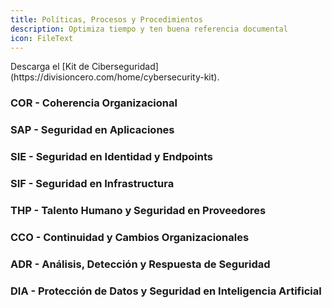 ```yaml
---
title: Políticas, Procesos y Procedimientos
description: Optimiza tiempo y ten buena referencia documental
icon: FileText
---
```


<Callout>
  Descarga el [Kit de Ciberseguridad](https://divisioncero.com/home/cybersecurity-kit).
</Callout>


### COR - Coherencia Organizacional

<Cards>
  <Card
    href="/docs/kudo/politicas/politica-seguridad-informacion"
    title="🛡️ Política de Seguridad de la Información"
    description="Política general de seguridad de la información."
  />
  <Card
    href="/docs/kudo/politicas/declaracion-aplicabilidad"
    title="📡 Declaración de Aplicabilidad (SoA)"
    description="Declaración de aplicabilidad de controles."
  />
  <Card
    href="/docs/kudo/politicas/gobernanza-seguridad-informacion"
    title="👨‍💼 Gobernanza de la Seguridad de la Información"
    description="Gobernanza de la seguridad de la información."
  />
  <Card
    href="/docs/kudo/politicas/politica-marco-seguridad-informacion"
    title="🛡️ Política del Marco de Seguridad de la Información"
    description="Marco normativo de seguridad de la información."
  />
  <Card
    href="/docs/kudo/politicas/comite-seguridad-informacion"
    title="👥 Comité de Seguridad de la Información"
    description="Comité de seguridad de la información."
  />
  <Card
    href="/docs/kudo/politicas/compromiso-alta-direccion"
    title="📜 Compromiso de la Alta Dirección"
    description="Compromiso de la alta dirección."
  />
  <Card
    href="/docs/kudo/politicas/matriz-riesgos-seguridad-informacion"
    title="📄 Matriz de Riesgos de Seguridad de la Información"
    description="Matriz de riesgos de seguridad de la información."
  />
  <Card
    href="/docs/kudo/politicas/plan-medicion-evaluacion-controles"
    title="📊 Plan de Medición y Evaluación de Controles"
    description="Plan de medición y evaluación de controles."
  />
  <Card
    href="/docs/kudo/politicas/modelo-roles-gobernanza"
    title="👔 Modelo de Roles y Gobernanza de Seguridad"
    description="Modelo de roles y gobernanza de seguridad."
  />
  <Card
    href="/docs/kudo/politicas/politica-auditoria-interna"
    title="📝 Política de Auditoría Interna de Seguridad"
    description="Política de auditoría interna de seguridad."
  />
  <Card
    href="/docs/kudo/politicas/procedimiento-auditoria-tecnica"
    title="🔍 Procedimiento de Auditoría Técnica"
    description="Procedimiento de auditoría técnica."
  />
  <Card
    href="/docs/kudo/politicas/plan-anual-auditoria"
    title="📅 Plan Anual de Auditoría"
    description="Plan anual de auditoría."
  />
  <Card
    href="/docs/kudo/politicas/registro-plan-acciones-correctivas"
    title="✅ Registro y Plan de Acciones Correctivas"
    description="Registro y plan de acciones correctivas."
  />
  <Card
    href="/docs/kudo/politicas/gobernanza-corporativa-ciberseguridad"
    title="🏢 Política de Gobernanza Corporativa de Ciberseguridad"
    description="Política de gobernanza corporativa de ciberseguridad."
  />
  <Card
    href="/docs/kudo/politicas/matriz-riesgos-ciberseguridad"
    title="📈 Matriz de Riesgos de Ciberseguridad"
    description="Matriz de riesgos de ciberseguridad."
  />
  <Card
    href="/docs/kudo/politicas/plan-tratamiento-riesgos"
    title="⚠️ Plan de Tratamiento de Riesgos"
    description="Plan de tratamiento de riesgos."
  />
  <Card
    href="/docs/kudo/politicas/politica-cumplimiento-regulatorio-legal"
    title="⚖️ Política de Cumplimiento Regulatorio y Legal"
    description="Política de cumplimiento regulatorio y legal."
  />
</Cards>

### SAP - Seguridad en Aplicaciones

<Cards>
  <Card 
    href="/docs/kudo/politicas/politica-desarrollo-seguro"
    title="👨‍💻 Política de Desarrollo Seguro"
    description="Política de desarrollo seguro de software."
  />
  <Card 
    href="/docs/kudo/politicas/estandar-codificacion-segura"
    title="🧩 Estándar de Codificación Segura"
    description="Estándares para la codificación segura de aplicaciones."
  />
  <Card 
    href="/docs/kudo/politicas/procedimientos-revision-codigo-pruebas"
    title="👀 Procedimientos de Revisión de Código y Pruebas de Seguridad"
    description="Procedimientos para revisión de código y pruebas de seguridad."
  />
  <Card 
    href="/docs/kudo/politicas/guias-integracion-segura-apis"
    title="🔗 Guías para la Integración Segura de APIs"
    description="Guías para la integración segura de APIs."
  />
  <Card 
    href="/docs/kudo/politicas/politica-interoperabilidad-nube"
    title="🌐 Política de Interoperabilidad en la Nube"
    description="Política de interoperabilidad en entornos de nube."
  />
  <Card 
    href="/docs/kudo/politicas/estrategia-migracion-portabilidad"
    title="🚚 Estrategia de Migración y Portabilidad"
    description="Estrategia de migración y portabilidad entre plataformas."
  />
</Cards>

### SIE - Seguridad en Identidad y Endpoints

<Cards>
  <Card 
    href="/docs/kudo/politicas/politica-control-acceso"
    title="🔑 Política de Control de Acceso"
    description="Lineamientos para la gestión segura del acceso a sistemas."
  />
  <Card 
    href="/docs/kudo/politicas/procedimiento-alta-baja-usuarios"
    title="➕ Procedimiento de Alta y Baja de Usuarios"
    description="Proceso para habilitar y deshabilitar accesos a usuarios."
  />
  <Card 
    href="/docs/kudo/politicas/gestion-accesos-privilegiados"
    title="⭐ Gestión de Accesos Privilegiados (PAM)"
    description="Controles para proteger cuentas con permisos elevados."
  />
  <Card 
    href="/docs/kudo/politicas/registros-acceso-autenticacion"
    title="📜 Registros de Acceso y Autenticación"
    description="Monitoreo y auditoría de intentos de acceso y autenticación."
  />
  <Card 
    href="/docs/kudo/politicas/politica-gestion-endpoints"
    title="🖥️ Política de Gestión de Endpoints"
    description="Controles para la administración segura de dispositivos finales."
  />
  <Card 
    href="/docs/kudo/politicas/control-dispositivos-byod"
    title="📱 Control de Dispositivos BYOD"
    description="Lineamientos para dispositivos personales en el entorno corporativo."
  />
  <Card 
    href="/docs/kudo/politicas/gestion-parches-configuracion-endpoints"
    title="💻 Gestión de Parches y Configuración de Endpoints"
    description="Mantenimiento y configuración segura de dispositivos finales."
  />
</Cards>

### SIF - Seguridad en Infrastructura

<Cards>
  <Card 
    href="/docs/kudo/politicas/politica-seguridad-fisica-datacenter"
    title="🖥️ Política de Seguridad Física y Ambiental del Data Center"
    description="Controles para proteger el entorno físico del centro de datos."
  />
  <Card 
    href="/docs/kudo/politicas/control-acceso-fisico"
    title="🔒 Procedimiento de Control de Acceso Físico a Salas Críticas"
    description="Medidas para gestionar el acceso físico a áreas sensibles."
  />
  <Card 
    href="/docs/kudo/politicas/registro-visitantes-acceso-fisico"
    title="📋 Registro de Visitantes y Auditoría de Accesos Físicos"
    description="Control y seguimiento del acceso físico por terceros."
  />
  <Card 
    href="/docs/kudo/politicas/plan-continuidad-electrica"
    title="⚡ Plan de Continuidad Eléctrica y Control Ambiental"
    description="Planes ante fallos eléctricos, control HVAC e incendios."
  />
  <Card 
    href="/docs/kudo/politicas/procedimientos-contingencia-desastres"
    title="🚨 Procedimientos de Contingencia ante Desastres Físicos"
    description="Respuestas ante inundaciones, incendios y sismos."
  />
  <Card 
    href="/docs/kudo/politicas/validacion-cumplimiento-certificaciones"
    title="🏅 Validación de Cumplimiento con Certificaciones del Proveedor"
    description="Verificación de certificaciones ISO 27001, TIER, SSAE 18, entre otras."
  />
  <Card 
    href="/docs/kudo/politicas/politica-seguridad-entornos-virtuales"
    title="🖥️ Política de Seguridad en Entornos Virtuales"
    description="Controles para proteger máquinas virtuales y entornos virtualizados."
  />
  <Card 
    href="/docs/kudo/politicas/gestion-parches-hardening"
    title="🐞 Gestión de Parches y Endurecimiento (Hardening)"
    description="Actualización y fortalecimiento de configuraciones de seguridad."
  />
  <Card 
    href="/docs/kudo/politicas/control-seguridad-contenedores"
    title="📦 Control de Seguridad para Contenedores"
    description="Medidas de protección para entornos con contenedores."
  />
  <Card 
    href="/docs/kudo/politicas/politica-cifrado-datos"
    title="🔒 Política de Cifrado de Datos"
    description="Lineamientos para la protección de datos mediante cifrado."
  />
  <Card 
    href="/docs/kudo/politicas/inventario-ciclo-vida-llaves"
    title="🔑 Inventario y Ciclo de Vida de Llaves Criptográficas"
    description="Gestión del ciclo de vida de claves criptográficas."
  />
  <Card 
    href="/docs/kudo/politicas/gestion-certificados-digitales"
    title="📜 Gestión de Certificados Digitales"
    description="Administración y renovación de certificados digitales."
  />
</Cards>

### THP - Talento Humano y Seguridad en Proveedores

<Cards>
  <Card 
    href="/docs/kudo/politicas/politica-seguridad-ciclo-vida-empleado"
    title="👷 Política de Seguridad en el Ciclo de Vida del Empleado"
    description="Controles de seguridad desde el ingreso hasta la salida del colaborador."
  />
  <Card 
    href="/docs/kudo/politicas/acuerdo-confidencialidad"
    title="🤐 Acuerdo de Confidencialidad (NDA)"
    description="Compromiso legal de confidencialidad con empleados y terceros."
  />
  <Card 
    href="/docs/kudo/politicas/capacitacion-seguridad"
    title="🎓 Concienciación y Capacitación en Seguridad"
    description="Programa de formación en seguridad de la información."
  />
  <Card 
    href="/docs/kudo/politicas/proceso-salida-segura"
    title="🚪 Proceso Seguro de Salida (Offboarding)"
    description="Desvinculación controlada de empleados y revocación de accesos."
  />
  <Card 
    href="/docs/kudo/politicas/politica-evaluacion-terceros"
    title="🤝 Política de Evaluación y Monitoreo de Terceros"
    description="Revisión de seguridad para proveedores y aliados estratégicos."
  />
  <Card 
    href="/docs/kudo/politicas/diligencia-debida-proveedores-criticos"
    title="🕵️ Diligencia Debida a Proveedores Críticos"
    description="Evaluación de riesgos de proveedores con acceso a información sensible."
  />
  <Card 
    href="/docs/kudo/politicas/clausulas-seguridad-contratos"
    title="📜 Cláusulas de Seguridad en Contratos"
    description="Requisitos contractuales relacionados con la seguridad de la información."
  />
</Cards>

### CCO - Continuidad y Cambios Organizacionales

<Cards>
  <Card 
    href="/docs/kudo/politicas/politica-continuidad-negocio"
    title="🛟 Política de Continuidad del Negocio"
    description="Lineamientos para garantizar la continuidad operativa de la organización."
  />
  <Card 
    href="/docs/kudo/politicas/plan-continuidad-operacional"
    title="🔄 Plan de Continuidad Operacional (BCP)"
    description="Estrategia para mantener operaciones críticas ante interrupciones."
  />
  <Card 
    href="/docs/kudo/politicas/plan-recuperacion-desastres"
    title="💾 Plan de Recuperación ante Desastres (DRP)"
    description="Procedimientos para recuperar la infraestructura ante incidentes graves."
  />
  <Card 
    href="/docs/kudo/politicas/estrategia-pruebas-bcp-drp"
    title="🧪 Estrategia de Pruebas de BCP/DRP"
    description="Metodología para validar planes de continuidad y recuperación."
  />
  <Card 
    href="/docs/kudo/politicas/politica-gestion-cambios"
    title="🛠️ Política de Gestión de Cambios"
    description="Normativa para gestionar cambios en los sistemas de información."
  />
  <Card 
    href="/docs/kudo/politicas/proceso-control-versiones"
    title="🌿 Proceso de Control de Versiones"
    description="Lineamientos para la gestión de versiones del software."
  />
  <Card 
    href="/docs/kudo/politicas/registro-cambios-criticos-produccion"
    title="🕒 Registro de Cambios Críticos en Producción"
    description="Historial de cambios relevantes aplicados en entornos productivos."
  />
</Cards>

### ADR - Análisis, Detección y Respuesta de Seguridad

<Cards>
  <Card 
    href="/docs/kudo/politicas/politica-gestion-vulnerabilidades"
    title="🐞 Política de Gestión de Vulnerabilidades"
    description="Lineamientos para identificar, evaluar y tratar vulnerabilidades."
  />
  <Card 
    href="/docs/kudo/politicas/escaneo-continuo-vulnerabilidades"
    title="🔄 Escaneo Continuo de Vulnerabilidades"
    description="Supervisión continua para detectar debilidades en los sistemas."
  />
  <Card 
    href="/docs/kudo/politicas/plan-remediacion-excepciones"
    title="🛠️ Plan de Remediación y Excepciones Justificadas"
    description="Acciones correctivas y manejo formal de excepciones a parches."
  />
  <Card 
    href="/docs/kudo/politicas/politica-monitoreo-eventos-seguridad"
    title="👁️ Política de Monitoreo de Eventos de Seguridad"
    description="Directrices para la supervisión de eventos en los sistemas."
  />
  <Card 
    href="/docs/kudo/politicas/correlacion-eventos-siem"
    title="📉 Correlación de Eventos y SIEM"
    description="Uso de plataformas SIEM para análisis y alertas de seguridad."
  />
  <Card 
    href="/docs/kudo/politicas/plan-respuesta-incidentes"
    title="🐛 Plan de Respuesta a Incidentes (IRP)"
    description="Procedimientos estructurados para tratar incidentes de seguridad."
  />
  <Card 
    href="/docs/kudo/politicas/registro-retencion-logs"
    title="🗂️ Registro y Retención de Logs"
    description="Política de almacenamiento y conservación de registros."
  />
  <Card 
    href="/docs/kudo/politicas/politica-gestion-incidentes"
    title="🚨 Política de Gestión de Incidentes"
    description="Normativa para el manejo de incidentes de ciberseguridad."
  />
  <Card 
    href="/docs/kudo/politicas/proceso-investigacion-forense-digital"
    title="🔍 Proceso de Investigación Forense Digital"
    description="Procedimientos para analizar incidentes mediante evidencia digital."
  />
  <Card 
    href="/docs/kudo/politicas/registro-incidentes-lecciones-aprendidas"
    title="📋 Registro de Incidentes y Lecciones Aprendidas"
    description="Documentación de eventos y mejoras tras la respuesta a incidentes."
  />
</Cards>

### DIA - Protección de Datos y Seguridad en Inteligencia Artificial

<Cards>
  <Card 
    href="/docs/kudo/politicas/politica-proteccion-datos-personales"
    title="🛡️ Política de Protección de Datos Personales y Sensibles"
    description="Normativa para proteger la información personal y confidencial."
  />
  <Card 
    href="/docs/kudo/politicas/clasificacion-informacion"
    title="🗂️ Clasificación de la Información"
    description="Criterios para clasificar y manejar la información según su sensibilidad."
  />
  <Card 
    href="/docs/kudo/politicas/politica-retencion-eliminacion-segura"
    title="🗑️ Política de Retención y Eliminación Segura de Información"
    description="Lineamientos para conservar y eliminar información de forma segura."
  />
  <Card 
    href="/docs/kudo/politicas/mecanismos-cifrado"
    title="🔐 Mecanismos de Cifrado en Reposo y en Tránsito"
    description="Controles criptográficos para proteger datos almacenados y transmitidos."
  />
</Cards>

